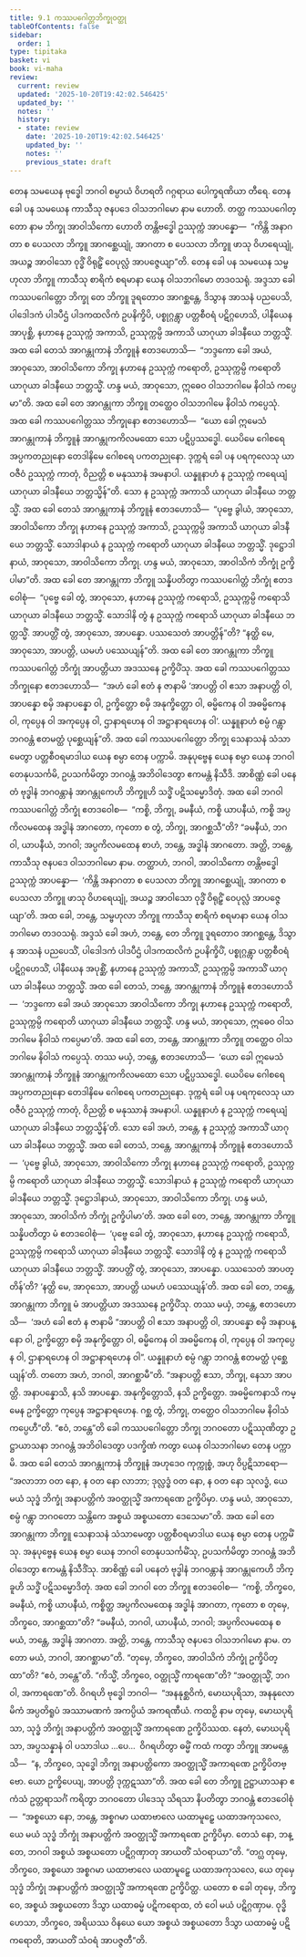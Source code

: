 ```yaml
---
title: 9.1 ကဿပဂေါတ္တဘိက္ခုဝတ္ထု
tableOfContents: false
sidebar:
  order: 1
type: tipitaka
basket: vi
book: vi-maha
review:
  current: review
  updated: '2025-10-20T19:42:02.546425'
  updated_by: ''
  notes: ''
  history:
  - state: review
    date: '2025-10-20T19:42:02.546425'
    updated_by: ''
    notes: ''
    previous_state: draft
---
```



<DynamicBreadcrumb />


<ReviewStatus review={frontmatter.review} showDetails={true} />

<HypothesisAnnotation frontmatter={frontmatter} />

<Division number="380" book="vi-maha" e="ch" v="3" p="430">

<Paragraph number="1774" book="vi-maha">
တေန သမယေန ဗုဒ္ဓေါ ဘဂဝါ စမ္ပာယံ ဝိဟရတိ ဂဂ္ဂရာယ ပေါက္ခရဏိယာ တီရေ. တေန ခေါ ပန သမယေန ကာသီသု ဇနပဒေ ဝါသဘဂါမော နာမ ဟောတိ. တတ္ထ ကဿပဂေါတ္တော နာမ ဘိက္ခု အာဝါသိကော ဟောတိ တန္တိဗဒ္ဓေါ ဥဿုက္ကံ အာပန္နော—  “ကိန္တိ အနာဂတာ စ ပေသလာ ဘိက္ခူ အာဂစ္ဆေယျုံ, အာဂတာ စ ပေသလာ ဘိက္ခူ ဖာသု ဝိဟရေယျုံ, အယဉ္စ အာဝါသော ဝုဒ္ဓိံ ဝိရုဠှိံ ဝေပုလ္လံ အာပဇ္ဇေယျာ”တိ. တေန ခေါ ပန သမယေန သမ္ဗဟုလာ ဘိက္ခူ ကာသီသု စာရိကံ စရမာနာ ယေန ဝါသဘဂါမော တဒဝသရုံ. အဒ္ဒသာ ခေါ ကဿပဂေါတ္တော ဘိက္ခု တေ ဘိက္ခူ ဒူရတောဝ အာဂစ္ဆန္တေ, ဒိသွာန အာသနံ ပညပေသိ, ပါဒေါဒကံ ပါဒပီဌံ ပါဒကထလိကံ ဥပနိက္ခိပိ, ပစ္စုဂ္ဂန္တွာ ပတ္တစီဝရံ ပဋိဂ္ဂဟေသိ, ပါနီယေန အာပုစ္ဆိ, နဟာနေ ဥဿုက္ကံ အကာသိ, ဥဿုက္ကမ္ပိ အကာသိ ယာဂုယာ ခါဒနီယေ ဘတ္တသ္မိံ. အထ ခေါ တေသံ အာဂန္တုကာနံ ဘိက္ခူနံ ဧတဒဟောသိ—  “ဘဒ္ဒကော ခေါ အယံ, အာဝုသော, အာဝါသိကော ဘိက္ခု နဟာနေ ဥဿုက္ကံ ကရောတိ, ဥဿုက္ကမ္ပိ ကရောတိ ယာဂုယာ ခါဒနီယေ ဘတ္တသ္မိံ. ဟန္ဒ မယံ, အာဝုသော, ဣဓေဝ ဝါသဘဂါမေ နိဝါသံ ကပ္ပေမာ”တိ. အထ ခေါ တေ အာဂန္တုကာ ဘိက္ခူ တတ္ထေဝ ဝါသဘဂါမေ နိဝါသံ ကပ္ပေသုံ.
</Paragraph>

<Paragraph number="1775" book="vi-maha">
အထ ခေါ ကဿပဂေါတ္တဿ ဘိက္ခုနော ဧတဒဟောသိ—  “ယော ခေါ ဣမေသံ အာဂန္တုကာနံ ဘိက္ခူနံ အာဂန္တုကကိလမထော သော ပဋိပ္ပဿဒ္ဓေါ. ယေပိမေ ဂေါစရေ အပ္ပကတညုနော တေဒါနိမေ ဂေါစရေ ပကတညုနော. ဒုက္ကရံ ခေါ ပန ပရကုလေသု ယာဝဇီဝံ ဥဿုက္ကံ ကာတုံ, ဝိညတ္တိ စ မနုဿာနံ အမနာပါ. ယန္နူနာဟံ န ဥဿုက္ကံ ကရေယျံ ယာဂုယာ ခါဒနီယေ ဘတ္တသ္မိန်”တိ. သော န ဥဿုက္ကံ အကာသိ ယာဂုယာ ခါဒနီယေ ဘတ္တသ္မိံ.
</Paragraph>

<Paragraph number="1776" book="vi-maha">
အထ ခေါ တေသံ အာဂန္တုကာနံ ဘိက္ခူနံ ဧတဒဟောသိ—  “ပုဗ္ဗေ ခွါယံ, အာဝုသော, အာဝါသိကော ဘိက္ခု နဟာနေ ဥဿုက္ကံ အကာသိ, ဥဿုက္ကမ္ပိ အကာသိ ယာဂုယာ ခါဒနီယေ ဘတ္တသ္မိံ. သောဒါနာယံ န ဥဿုက္ကံ ကရောတိ ယာဂုယာ ခါဒနီယေ ဘတ္တသ္မိံ. ဒုဋ္ဌောဒါနာယံ, အာဝုသော, အာဝါသိကော ဘိက္ခု. ဟန္ဒ မယံ, အာဝုသော, အာဝါသိကံ ဘိက္ခုံ ဥက္ခိပါမာ”တိ.
</Paragraph>

<Paragraph number="1777" book="vi-maha">
အထ ခေါ တေ အာဂန္တုကာ ဘိက္ခူ သန္နိပတိတွာ ကဿပဂေါတ္တံ ဘိက္ခုံ ဧတဒဝေါစုံ—  “ပုဗ္ဗေ ခေါ တွံ, အာဝုသော, နဟာနေ ဥဿုက္ကံ ကရောသိ, ဥဿုက္ကမ္ပိ ကရောသိ ယာဂုယာ ခါဒနီယေ ဘတ္တသ္မိံ. သောဒါနိ တွံ န ဥဿုက္ကံ ကရောသိ ယာဂုယာ ခါဒနီယေ ဘတ္တသ္မိံ. အာပတ္တိံ တွံ, အာဝုသော, အာပန္နော. ပဿသေတံ အာပတ္တိန်”တိ? “နတ္ထိ မေ, အာဝုသော, အာပတ္တိ, ယမဟံ ပဿေယျန်”တိ. အထ ခေါ တေ အာဂန္တုကာ ဘိက္ခူ ကဿပဂေါတ္တံ ဘိက္ခုံ အာပတ္တိယာ အဒဿနေ ဥက္ခိပိံသု.
</Paragraph>

<Paragraph number="1778" book="vi-maha">
အထ ခေါ ကဿပဂေါတ္တဿ ဘိက္ခုနော ဧတဒဟောသိ—  “အဟံ ခေါ ဧတံ န ဇာနာမိ ‘အာပတ္တိ ဝါ ဧသာ အနာပတ္တိ ဝါ, အာပန္နော စမှိ အနာပန္နော ဝါ, ဥက္ခိတ္တော စမှိ အနုက္ခိတ္တော ဝါ, ဓမ္မိကေန ဝါ အဓမ္မိကေန ဝါ, ကုပ္ပေန ဝါ အကုပ္ပေန ဝါ, ဌာနာရဟေန ဝါ အဋ္ဌာနာရဟေန ဝါ’. ယန္နူနာဟံ စမ္ပံ ဂန္တွာ ဘဂဝန္တံ ဧတမတ္ထံ ပုစ္ဆေယျန်”တိ. အထ ခေါ ကဿပဂေါတ္တော ဘိက္ခု သေနာသနံ သံသာမေတွာ ပတ္တစီဝရမာဒါယ ယေန စမ္ပာ တေန ပက္ကာမိ. အနုပုဗ္ဗေန ယေန စမ္ပာ ယေန ဘဂဝါ တေနုပသင်္ကမိ, ဥပသင်္ကမိတွာ ဘဂဝန္တံ အဘိဝါဒေတွာ ဧကမန္တံ နိသီဒိ. အာစိဏ္ဏံ ခေါ ပနေတံ ဗုဒ္ဓါနံ ဘဂဝန္တာနံ အာဂန္တုကေဟိ ဘိက္ခူဟိ သဒ္ဓိံ ပဋိသမ္မောဒိတုံ. အထ ခေါ ဘဂဝါ ကဿပဂေါတ္တံ ဘိက္ခုံ ဧတဒဝေါစ—  “ကစ္စိ, ဘိက္ခု, ခမနီယံ, ကစ္စိ ယာပနီယံ, ကစ္စိ အပ္ပကိလမထေန အဒ္ဓါနံ အာဂတော, ကုတော စ တွံ, ဘိက္ခု, အာဂစ္ဆသီ”တိ? “ခမနီယံ, ဘဂဝါ, ယာပနီယံ, ဘဂဝါ; အပ္ပကိလမထေန စာဟံ, ဘန္တေ, အဒ္ဓါနံ အာဂတော. အတ္ထိ, ဘန္တေ, ကာသီသု ဇနပဒေ ဝါသဘဂါမော နာမ. တတ္ထာဟံ, ဘဂဝါ, အာဝါသိကော တန္တိဗဒ္ဓေါ ဥဿုက္ကံ အာပန္နော—  ‘ကိန္တိ အနာဂတာ စ ပေသလာ ဘိက္ခူ အာဂစ္ဆေယျုံ, အာဂတာ စ ပေသလာ ဘိက္ခူ ဖာသု ဝိဟရေယျုံ, အယဉ္စ အာဝါသော ဝုဒ္ဓိံ ဝိရုဠှိံ ဝေပုလ္လံ အာပဇ္ဇေယျာ’တိ. အထ ခေါ, ဘန္တေ, သမ္ဗဟုလာ ဘိက္ခူ ကာသီသု စာရိကံ စရမာနာ ယေန ဝါသဘဂါမော တဒဝသရုံ. အဒ္ဒသံ ခေါ အဟံ, ဘန္တေ, တေ ဘိက္ခူ ဒူရတောဝ အာဂစ္ဆန္တေ, ဒိသွာန အာသနံ ပညပေသိံ, ပါဒေါဒကံ ပါဒပီဌံ ပါဒကထလိကံ ဥပနိက္ခိပိံ, ပစ္စုဂ္ဂန္တွာ ပတ္တစီဝရံ ပဋိဂ္ဂဟေသိံ, ပါနီယေန အပုစ္ဆိံ, နဟာနေ ဥဿုက္ကံ အကာသိံ, ဥဿုက္ကမ္ပိ အကာသိံ ယာဂုယာ ခါဒနီယေ ဘတ္တသ္မိံ. အထ ခေါ တေသံ, ဘန္တေ, အာဂန္တုကာနံ ဘိက္ခူနံ ဧတဒဟောသိ—  ‘ဘဒ္ဒကော ခေါ အယံ အာဝုသော အာဝါသိကော ဘိက္ခု နဟာနေ ဥဿုက္ကံ ကရောတိ, ဥဿုက္ကမ္ပိ ကရောတိ ယာဂုယာ ခါဒနီယေ ဘတ္တသ္မိံ. ဟန္ဒ မယံ, အာဝုသော, ဣဓေဝ ဝါသဘဂါမေ နိဝါသံ ကပ္ပေမာ’တိ. အထ ခေါ တေ, ဘန္တေ, အာဂန္တုကာ ဘိက္ခူ တတ္ထေဝ ဝါသဘဂါမေ နိဝါသံ ကပ္ပေသုံ. တဿ မယှံ, ဘန္တေ, ဧတဒဟောသိ—  ‘ယော ခေါ ဣမေသံ အာဂန္တုကာနံ ဘိက္ခူနံ အာဂန္တုကကိလမထော သော ပဋိပ္ပဿဒ္ဓေါ. ယေပိမေ ဂေါစရေ အပ္ပကတညုနော တေဒါနိမေ ဂေါစရေ ပကတညုနော. ဒုက္ကရံ ခေါ ပန ပရကုလေသု ယာဝဇီဝံ ဥဿုက္ကံ ကာတုံ, ဝိညတ္တိ စ မနုဿာနံ အမနာပါ. ယန္နူနာဟံ န ဥဿုက္ကံ ကရေယျံ ယာဂုယာ ခါဒနီယေ ဘတ္တသ္မိန်’တိ. သော ခေါ အဟံ, ဘန္တေ, န ဥဿုက္ကံ အကာသိံ ယာဂုယာ ခါဒနီယေ ဘတ္တသ္မိံ. အထ ခေါ တေသံ, ဘန္တေ, အာဂန္တုကာနံ ဘိက္ခူနံ ဧတဒဟောသိ—  ‘ပုဗ္ဗေ ခွါယံ, အာဝုသော, အာဝါသိကော ဘိက္ခု နဟာနေ ဥဿုက္ကံ ကရောတိ, ဥဿုက္ကမ္ပိ ကရောတိ ယာဂုယာ ခါဒနီယေ ဘတ္တသ္မိံ. သောဒါနာယံ န ဥဿုက္ကံ ကရောတိ ယာဂုယာ ခါဒနီယေ ဘတ္တသ္မိံ. ဒုဋ္ဌောဒါနာယံ, အာဝုသော, အာဝါသိကော ဘိက္ခု. ဟန္ဒ မယံ, အာဝုသော, အာဝါသိကံ ဘိက္ခုံ ဥက္ခိပါမာ’တိ. အထ ခေါ တေ, ဘန္တေ, အာဂန္တုကာ ဘိက္ခူ သန္နိပတိတွာ မံ ဧတဒဝေါစုံ—  ‘ပုဗ္ဗေ ခေါ တွံ, အာဝုသော, နဟာနေ ဥဿုက္ကံ ကရောသိ, ဥဿုက္ကမ္ပိ ကရောသိ ယာဂုယာ ခါဒနီယေ ဘတ္တသ္မိံ. သောဒါနိ တွံ န ဥဿုက္ကံ ကရောသိ ယာဂုယာ ခါဒနီယေ ဘတ္တသ္မိံ. အာပတ္တိံ တွံ, အာဝုသော, အာပန္နော. ပဿသေတံ အာပတ္တိန်’တိ? ‘နတ္ထိ မေ, အာဝုသော, အာပတ္တိ ယမဟံ ပဿေယျန်’တိ. အထ ခေါ တေ, ဘန္တေ, အာဂန္တုကာ ဘိက္ခူ မံ အာပတ္တိယာ အဒဿနေ ဥက္ခိပိံသု. တဿ မယှံ, ဘန္တေ, ဧတဒဟောသိ—  ‘အဟံ ခေါ ဧတံ န ဇာနာမိ “အာပတ္တိ ဝါ ဧသာ အနာပတ္တိ ဝါ, အာပန္နော စမှိ အနာပန္နော ဝါ, ဥက္ခိတ္တော စမှိ အနုက္ခိတ္တော ဝါ, ဓမ္မိကေန ဝါ အဓမ္မိကေန ဝါ, ကုပ္ပေန ဝါ အကုပ္ပေန ဝါ, ဌာနာရဟေန ဝါ အဋ္ဌာနာရဟေန ဝါ”. ယန္နူနာဟံ စမ္ပံ ဂန္တွာ ဘဂဝန္တံ ဧတမတ္ထံ ပုစ္ဆေယျန်’တိ. တတော အဟံ, ဘဂဝါ, အာဂစ္ဆာမီ”တိ. “အနာပတ္တိ ဧသာ, ဘိက္ခု, နေသာ အာပတ္တိ. အနာပန္နောသိ, နသိ အာပန္နော. အနုက္ခိတ္တောသိ, နသိ ဥက္ခိတ္တော. အဓမ္မိကေနာသိ ကမ္မေန ဥက္ခိတ္တော ကုပ္ပေန အဋ္ဌာနာရဟေန. ဂစ္ဆ တွံ, ဘိက္ခု, တတ္ထေဝ ဝါသဘဂါမေ နိဝါသံ ကပ္ပေဟီ”တိ. “ဧဝံ, ဘန္တေ”တိ ခေါ ကဿပဂေါတ္တော ဘိက္ခု ဘဂဝတော ပဋိဿုဏိတွာ ဥဋ္ဌာယာသနာ ဘဂဝန္တံ အဘိဝါဒေတွာ ပဒက္ခိဏံ ကတွာ ယေန ဝါသဘဂါမော တေန ပက္ကာမိ.
</Paragraph>

</Division>
<Division number="381" book="vi-maha" e="ch" v="3" p="433">

<Paragraph number="1779" book="vi-maha">
အထ ခေါ တေသံ အာဂန္တုကာနံ ဘိက္ခူနံ အဟုဒေဝ ကုက္ကုစ္စံ, အဟု ဝိပ္ပဋိသာရော—  “အလာဘာ ဝတ နော, န ဝတ နော လာဘာ; ဒုလ္လဒ္ဓံ ဝတ နော, န ဝတ နော သုလဒ္ဓံ, ယေ မယံ သုဒ္ဓံ ဘိက္ခုံ အနာပတ္တိကံ အဝတ္ထုသ္မိံ အကာရဏေ ဥက္ခိပိမှာ. ဟန္ဒ မယံ, အာဝုသော, စမ္ပံ ဂန္တွာ ဘဂဝတော သန္တိကေ အစ္စယံ အစ္စယတော ဒေသေမာ”တိ. အထ ခေါ တေ အာဂန္တုကာ ဘိက္ခူ သေနာသနံ သံသာမေတွာ ပတ္တစီဝရမာဒါယ ယေန စမ္ပာ တေန ပက္ကမိံသု. အနုပုဗ္ဗေန ယေန စမ္ပာ ယေန ဘဂဝါ တေနုပသင်္ကမိံသု, ဥပသင်္ကမိတွာ ဘဂဝန္တံ အဘိဝါဒေတွာ ဧကမန္တံ နိသီဒိံသု. အာစိဏ္ဏံ ခေါ ပနေတံ ဗုဒ္ဓါနံ ဘဂဝန္တာနံ အာဂန္တုကေဟိ ဘိက္ခူဟိ သဒ္ဓိံ ပဋိသမ္မောဒိတုံ. အထ ခေါ ဘဂဝါ တေ ဘိက္ခူ ဧတဒဝေါစ—  “ကစ္စိ, ဘိက္ခဝေ, ခမနီယံ, ကစ္စိ ယာပနီယံ, ကစ္စိတ္ထ အပ္ပကိလမထေန အဒ္ဓါနံ အာဂတာ, ကုတော စ တုမှေ, ဘိက္ခဝေ, အာဂစ္ဆထာ”တိ? “ခမနီယံ, ဘဂဝါ, ယာပနီယံ, ဘဂဝါ; အပ္ပကိလမထေန စ မယံ, ဘန္တေ, အဒ္ဓါနံ အာဂတာ. အတ္ထိ, ဘန္တေ, ကာသီသု ဇနပဒေ ဝါသဘဂါမော နာမ. တတော မယံ, ဘဂဝါ, အာဂစ္ဆာမာ”တိ. “တုမှေ, ဘိက္ခဝေ, အာဝါသိကံ ဘိက္ခုံ ဥက္ခိပိတ္ထာ”တိ? “ဧဝံ, ဘန္တေ”တိ. “ကိသ္မိံ, ဘိက္ခဝေ, ဝတ္ထုသ္မိံ ကာရဏေ”တိ? “အဝတ္ထုသ္မိံ, ဘဂဝါ, အကာရဏေ”တိ. ဝိဂရဟိ ဗုဒ္ဓေါ ဘဂဝါ—  “အနနုစ္ဆဝိကံ, မောဃပုရိသာ, အနနုလောမိကံ အပ္ပတိရူပံ အဿာမဏကံ အကပ္ပိယံ အကရဏီယံ. ကထဉှိ နာမ တုမှေ, မောဃပုရိသာ, သုဒ္ဓံ ဘိက္ခုံ အနာပတ္တိကံ အဝတ္ထုသ္မိံ အကာရဏေ ဥက္ခိပိဿထ. နေတံ, မောဃပုရိသာ, အပ္ပသန္နာနံ ဝါ ပသာဒါယ …ပေ…  ဝိဂရဟိတွာ ဓမ္မိံ ကထံ ကတွာ ဘိက္ခူ အာမန္တေသိ—  “န, ဘိက္ခဝေ, သုဒ္ဓေါ ဘိက္ခု အနာပတ္တိကော အဝတ္ထုသ္မိံ အကာရဏေ ဥက္ခိပိတဗ္ဗော. ယော ဥက္ခိပေယျ, အာပတ္တိ ဒုက္ကဋဿာ”တိ.
</Paragraph>

<Paragraph number="1780" book="vi-maha">
အထ ခေါ တေ ဘိက္ခူ ဥဋ္ဌာယာသနာ ဧကံသံ ဥတ္တရာသင်္ဂံ ကရိတွာ ဘဂဝတော ပါဒေသု သိရသာ နိပတိတွာ ဘဂဝန္တံ ဧတဒဝေါစုံ—  “အစ္စယော နော, ဘန္တေ, အစ္စဂမာ ယထာဗာလေ ယထာမူဠှေ ယထာအကုသလေ, ယေ မယံ သုဒ္ဓံ ဘိက္ခုံ အနာပတ္တိကံ အဝတ္ထုသ္မိံ အကာရဏေ ဥက္ခိပိမှာ. တေသံ နော, ဘန္တေ, ဘဂဝါ အစ္စယံ အစ္စယတော ပဋိဂ္ဂဏှာတု အာယတိံ သံဝရာယာ”တိ. “တဂ္ဃ တုမှေ, ဘိက္ခဝေ, အစ္စယော အစ္စဂမာ ယထာဗာလေ ယထာမူဠှေ ယထာအကုသလေ, ယေ တုမှေ သုဒ္ဓံ ဘိက္ခုံ အနာပတ္တိကံ အဝတ္ထုသ္မိံ အကာရဏေ ဥက္ခိပိတ္ထ. ယတော စ ခေါ တုမှေ, ဘိက္ခဝေ, အစ္စယံ အစ္စယတော ဒိသွာ ယထာဓမ္မံ ပဋိကရောထ, တံ ဝေါ မယံ ပဋိဂ္ဂဏှာမ. ဝုဒ္ဓိဟေသာ, ဘိက္ခဝေ, အရိယဿ ဝိနယေ ယော အစ္စယံ အစ္စယတော ဒိသွာ ယထာဓမ္မံ ပဋိကရောတိ, အာယတိံ သံဝရံ အာပဇ္ဇတီ”တိ.
</Paragraph>
</Division>